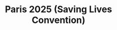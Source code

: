 ---
title: "Paris 2025 (Saving Lives Convention)"
summary: "Travelling to Paris and Attending the Saving Lives Convention"
publishedAt: "2025-05-04"
tag: "Travel"
---